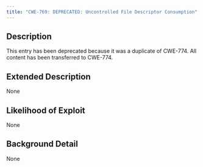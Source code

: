 ```yaml
---
title: "CWE-769: DEPRECATED: Uncontrolled File Descriptor Consumption"
---
```


## Description
This entry has been deprecated because it was a duplicate of CWE-774. All content has been transferred to CWE-774.

## Extended Description
None

## Likelihood of Exploit
None

## Background Detail
None
        